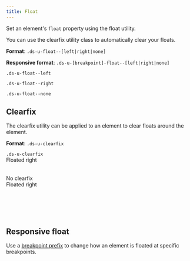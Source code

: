 ```yaml
---
title: Float
---
```



Set an element's `float` property using the float utility.

You can use the clearfix utility class to automatically clear your floats.

**Format**: `.ds-u-float--[left|right|none]`

**Responsive format**: `.ds-u-[breakpoint]-float--[left|right|none]`

<EmbeddedExample>
  <section class="example--wrapper">
    <div class="ds-u-clearfix ds-u-padding--1 ds-u-border--1 ds-u-margin-bottom--2">
      <p class="ds-u-float--left utility-example ds-u-padding--1">
        <code>.ds-u-float--left</code>
      </p>
    </div>
    <div class="ds-u-clearfix ds-u-padding--1 ds-u-border--1 ds-u-margin-bottom--2">
      <p class="ds-u-float--right utility-example ds-u-padding--1">
        <code>.ds-u-float--right</code>
      </p>
    </div>
    <div class="ds-u-clearfix ds-u-padding--1 ds-u-border--1 ds-u-margin-bottom--2">
      <p class="ds-u-float--none utility-example ds-u-padding--1">
        <code>.ds-u-float--none</code>
      </p>
    </div>
  </section>
</EmbeddedExample>

## Clearfix

The clearfix utility can be applied to an element to clear floats around the element.

**Format**: `.ds-u-clearfix`

<EmbeddedExample>
  <section style="height: 175px">
    <div class="ds-u-clearfix utility-example ds-u-padding--1">
      <code>.ds-u-clearfix</code>
      <div
        class="ds-u-float--right ds-u-fill--white ds-u-padding--1 ds-u-border--1"
        style="height: 50px"
      >
        Floated right
      </div>
    </div>
    <div class="utility-example ds-u-padding--1">
      <span>No clearfix</span>
      <div
        class="ds-u-float--right ds-u-fill--white ds-u-padding--1 ds-u-border--1"
        style="height: 50px"
      >
        Floated right
      </div>
    </div>
  </section>
</EmbeddedExample>

## Responsive float

Use a [breakpoint prefix](/guidelines/responsive-design) to change how an element is floated at specific breakpoints.

<ResponsiveExample storyId="utilities-float--float" title="Responsive float example" />
